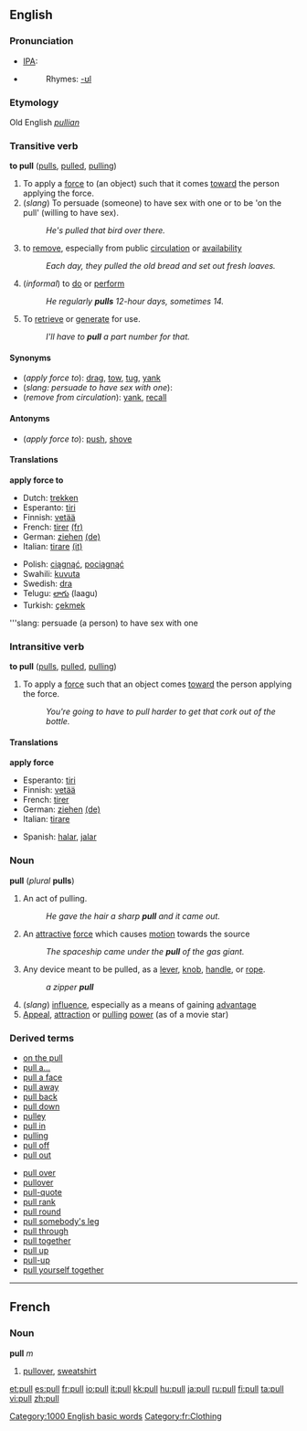 ==English==

===Pronunciation===
*[[IPA]]: {{IPAchar|/p&#650;l/}}
*{{audio|en-us-pull.ogg|Audio (US)}}
*:Rhymes: [[Rhymes:English:-ʊl|-ʊl]]
===Etymology===
Old English ''[[pullian]]''
===Transitive verb===
'''to pull''' ([[pulls]], [[pulled]], [[pulling]])

#To apply a [[force]] to (an object) such that it comes [[toward]] the person applying the force.
#(''slang'') To persuade (someone) to have sex with one or to be 'on the pull' (willing to have sex).
#:''He's pulled that bird over there.''
#to [[remove]], especially from public [[circulation]] or [[availability]]
#:''Each day, they pulled the old bread and set out fresh loaves.''
#(''informal'') to [[do]] or [[perform]]
#:''He regularly '''pulls''' 12-hour days, sometimes 14.''
#To [[retrieve]] or [[generate]] for use.
#:''I'll have to '''pull''' a part number for that.''

====Synonyms====
*(''apply force to''): [[drag]], [[tow]], [[tug]], [[yank]]
*(''slang: persuade to have sex with one''):
*(''remove from circulation''): [[yank]], [[recall]]

====Antonyms====
*(''apply force to''): [[push]], [[shove]]

====Translations====

'''apply force to'''
{{top}}
*Dutch: [[trekken]]
*Esperanto: [[tiri]]
*Finnish: [[vetää]]
*French: [[tirer]] [[:fr:tirer|(fr)]]
*German: [[ziehen]] [[:de:ziehen|(de)]]
*Italian: [[tirare]] [[:it:tirare|(it)]]
{{mid}}
*Polish: [[ciągnąć]], [[pociągnąć]]
*Swahili: [[kuvuta]]
*Swedish: [[dra]]
*Telugu: [[లాగు]] (laagu)
*Turkish: [[çekmek]]
{{bottom}}

'''slang: persuade (a person) to have sex with one
{{top}}
{{mid}}
{{bottom}}

===Intransitive verb===
'''to pull''' ([[pulls]], [[pulled]], [[pulling]])

#To apply a [[force]] such that an object comes [[toward]] the person applying the force.
#:''You're going to have to pull harder to get that cork out of the bottle.''

====Translations====

'''apply force'''
{{top}}
*Esperanto: [[tiri]]
*Finnish: [[vetää]]
*French: [[tirer]]
*German: [[ziehen]] [[:de:ziehen|(de)]]
*Italian: [[tirare]]
{{mid}}
{{bottom}}
*Spanish: [[halar]], [[jalar]]

===Noun===
'''pull''' (''plural'' '''pulls''')

#An act of pulling.
#:''He gave the hair a sharp '''pull''' and it came out.''
#An [[attractive]] [[force]] which causes [[motion]] towards the source
#:''The spaceship came under the '''pull''' of the gas giant.''
#Any device meant to be pulled, as a [[lever]], [[knob]], [[handle]], or [[rope]].
#:''a zipper '''pull'''''
#(''slang'') [[influence]], especially as a means of gaining [[advantage]]
#[[appeal|Appeal]], [[attraction]] or [[pulling]] [[power]] (as of a movie star)

===Derived terms===
{{top}}
*[[on the pull]]
*[[pull a|pull a...]]
*[[pull a face]]
*[[pull away]]
*[[pull back]]
*[[pull down]]
*[[pulley]]
*[[pull in]]
*[[pulling]]
*[[pull off]]
*[[pull out]]
{{mid}}
*[[pull over]]
*[[pullover]]
*[[pull-quote]]
*[[pull rank]]
*[[pull round]]
*[[pull somebody's leg]]
*[[pull through]]
*[[pull together]] 
*[[pull up]]
*[[pull-up]]
*[[pull yourself together]] 
{{bottom}}

[[Category:1000 English basic words]]

----

==French==

===Noun===
'''pull''' ''m''
# [[pullover]], [[sweatshirt]]

[[Category:fr:Clothing]]

[[et:pull]]
[[es:pull]]
[[fr:pull]]
[[io:pull]]
[[it:pull]]
[[kk:pull]]
[[hu:pull]]
[[ja:pull]]
[[ru:pull]]
[[fi:pull]]
[[ta:pull]]
[[vi:pull]]
[[zh:pull]]